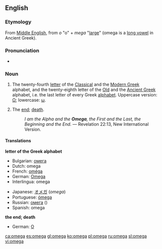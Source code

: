 {{see|Omega|oméga|ómega}}
==English==

===Etymology===
From [[Middle English]], from {{Gr.}} ''o'' "o" + ''mega'' "[[large]]" (omega is a [[long vowel]] in Ancient Greek).

===Pronunciation===
* {{IPA|/əʊ'megə/}}

===Noun===
{{en-noun}}

# The twenty-fourth [[letter]] of the [[Classical Greek|Classical]] and the [[Greek|Modern Greek]] alphabet, and the twenty-eighth letter of the [[Old Greek|Old]] and the [[Ancient Greek]] alphabet, i.e. the last letter of every Greek [[alphabet]]. Uppercase version: [[Ω]]; lowercase: [[ω]].
# {{figurative}} The [[end]]; [[death]].
#:''I am the Alpha and the '''Omega''', the First and the Last, the Beginning and the End.'' — Revelation 22:13, New International Version.

====Translations====
'''letter of the Greek alphabet'''
{{top}}
*Bulgarian: [[омега]] {{f}}
*Dutch: omega {{f}}
*French: [[oméga]] {{m}}
*German: [[Omega]] {{n}}
*Interlingua: omega
{{mid}}
*Japanese: [[オメガ]] (''omega'')
*Portuguese: [[ómega]] {{m}}
*Russian: [[омега]] ({{IPAchar|omɛ́ga}}) {{f}}
*Spanish: omega {{f}}
{{bottom}}

'''the end; death'''
{{top}}
*German: [[O]] {{n}}
{{mid}}
{{bottom}}

[[ca:omega]]
[[es:omega]]
[[gl:omega]]
[[ko:omega]]
[[pl:omega]]
[[ru:omega]]
[[sl:omega]]
[[vi:omega]]